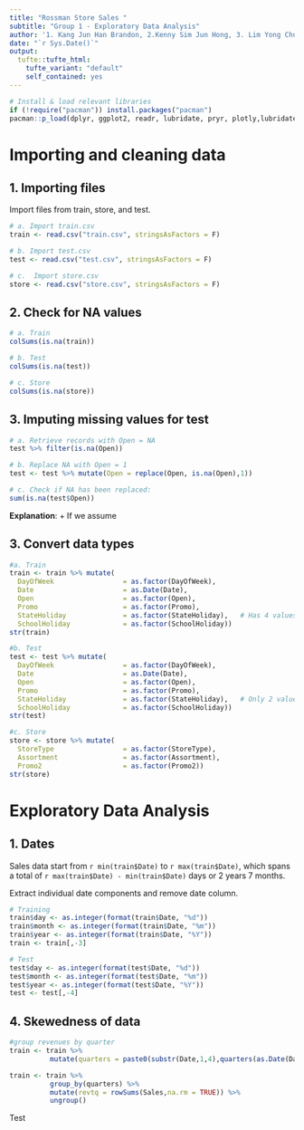 ```yaml
---
title: "Rossman Store Sales "
subtitle: "Group 1 - Exploratory Data Analysis"
author: '1. Kang Jun Han Brandon, 2.Kenny Sim Jun Hong, 3. Lim Yong Chuan,  4. Tan Soon Wei,  5. Teo Xiangquan Martin'
date: "`r Sys.Date()`"
output:
  tufte::tufte_html: 
    tufte_variant: "default"
    self_contained: yes
---
```

```r
# Install & load relevant libraries
if (!require("pacman")) install.packages("pacman")
pacman::p_load(dplyr, ggplot2, readr, lubridate, pryr, plotly,lubridate)
```

# Importing and cleaning data
## 1. Importing files 
Import files from train, store, and test.
``` r
# a. Import train.csv
train <- read.csv("train.csv", stringsAsFactors = F)

# b. Import test.csv
test <- read.csv("test.csv", stringsAsFactors = F)

# c.  Import store.csv
store <- read.csv("store.csv", stringsAsFactors = F)

```


## 2. Check for NA values
```r
# a. Train 
colSums(is.na(train)) 

# b. Test 
colSums(is.na(test))

# c. Store
colSums(is.na(store)) 
```

## 3. Imputing missing values for test
``` r
# a. Retrieve records with Open = NA
test %>% filter(is.na(Open))

# b. Replace NA with Open = 1
test <- test %>% mutate(Open = replace(Open, is.na(Open),1))

# c. Check if NA has been replaced:
sum(is.na(test$Open))
```
__Explanation__:
+ If we assume


## 3. Convert data types
``` r
#a. Train
train <- train %>% mutate(
  DayOfWeek                 = as.factor(DayOfWeek),
  Date                      = as.Date(Date),
  Open                      = as.factor(Open),
  Promo                     = as.factor(Promo), 
  StateHoliday              = as.factor(StateHoliday),   # Has 4 values!
  SchoolHoliday             = as.factor(SchoolHoliday))
str(train)

#b. Test
test <- test %>% mutate(
  DayOfWeek                 = as.factor(DayOfWeek),
  Date                      = as.Date(Date),
  Open                      = as.factor(Open),
  Promo                     = as.factor(Promo),
  StateHoliday              = as.factor(StateHoliday),   # Only 2 values! What're the state holidays?
  SchoolHoliday             = as.factor(SchoolHoliday))
str(test)

#c. Store
store <- store %>% mutate(
  StoreType                 = as.factor(StoreType),
  Assortment                = as.factor(Assortment),
  Promo2                    = as.factor(Promo2))
str(store)

```


# Exploratory Data Analysis
## 1. Dates
Sales data start from `r min(train$Date)` to `r max(train$Date)`, which spans a total of `r max(train$Date) - min(train$Date)` days or 2 years 7 months.

Extract individual date components and remove date column.
```r
# Training
train$day <- as.integer(format(train$Date, "%d"))
train$month <- as.integer(format(train$Date, "%m"))
train$year <- as.integer(format(train$Date, "%Y"))
train <- train[,-3]

# Test
test$day <- as.integer(format(test$Date, "%d"))
test$month <- as.integer(format(test$Date, "%m"))
test$year <- as.integer(format(test$Date, "%Y"))
test <- test[,-4]
```

## 4. Skewedness of data
```r
#group revenues by quarter
train <- train %>%
          mutate(quarters = paste0(substr(Date,1,4),quarters(as.Date(Date))))

train <- train %>% 
          group_by(quarters) %>%
          mutate(revtq = rowSums(Sales,na.rm = TRUE)) %>%
          ungroup()
```

Test
          
